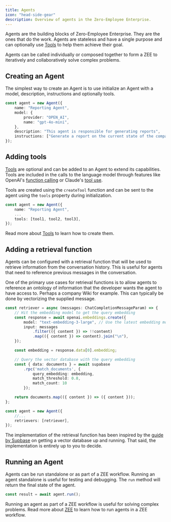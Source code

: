 ```yaml
---
title: Agents
icon: "head-side-gear"
description: Overview of agents in the Zero-Employee Enterprise.
---
```


Agents are the building blocks of Zero-Employee Enterprise. They are the ones that do the work. Agents are stateless and have a single purpose and can optionally use [Tools](/concepts/tools) to help them achieve their goal.

Agents can be called individually or composed together to form a ZEE to iteratively and collaboratively solve complex problems.

## Creating an Agent

The simplest way to create an Agent is to use initialize an Agent with a model, description, instructions and optionally tools.

```typescript
const agent = new Agent({
    name: "Reporting Agent",
    model: {
        provider: "OPEN_AI",
        name: "gpt-4o-mini",
    },
    description: "This agent is responsible for generating reports",
    instructions: ["Generate a report on the current state of the company"],
});
```

## Adding tools

[Tools](/concepts/tools) are optional and can be added to an Agent to extend its capabilities. Tools are included in the calls to the language model through features like OpenAI's [function calling](https://platform.openai.com/docs/guides/function-calling) or Claude's [tool use](https://docs.anthropic.com/en/docs/build-with-claude/tool-use).

Tools are created using the `createTool` function and can be sent to the agent using the `tools` property during initialization.

```typescript
const agent = new Agent({
    name: "Reporting Agent",
    ...
    tools: [tool1, tool2, tool3],
});
```

Read more about [Tools](/concepts/tools) to learn how to create them.

## Adding a retrieval function

Agents can be configured with a retrieval function that will be used to retrieve information from the conversation history. This is useful for agents that need to reference previous messages in the conversation.

One of the primary use cases for retrieval functions is to allow agents to reference an ontology of information that the developer wants the agent to have access to. Perhaps a company Wiki for example. This can typically be done by vectorizing the supplied message.

```typescript
const retriever = async (messages: ChatCompletionMessageParam) => {
    // Hit the embedding model to get the query embedding
    const response = await openai.embeddings.create({
        model: "text-embedding-3-large", // Use the latest embedding model
        input: messages
            .filter(({ content }) => !!content)
            .map(({ content }) => content).join("\n"),
    });

    const embedding = response.data[0].embedding;

    // Query the vector database with the query embedding
    const { data: documents } = await supabase
        .rpc('match_documents', {
            query_embedding: embedding,
            match_threshold: 0.8,
            match_count: 10
        });

    return documents.map(({ content }) => ({ content }));
};

const agent = new Agent({
    //...
    retrievers: [retriever],
});
```

The implementation of the retrieval function has been inspired by the [guide by Supbase](https://supabase.com/blog/openai-embeddings-postgres-vector) on getting a vector database up and running. That said, the implementation is entirely up to you to decide.

## Running an Agent

Agents can be run standalone or as part of a ZEE workflow. Running an agent standalone is useful for testing and debugging. The `run` method will return the final state of the agent.

```typescript
const result = await agent.run();
```

Running an agent as part of a ZEE workflow is useful for solving complex problems. Read more about [ZEE](/concepts/zeeworkflows) to learn how to run agents in a ZEE workflow.
